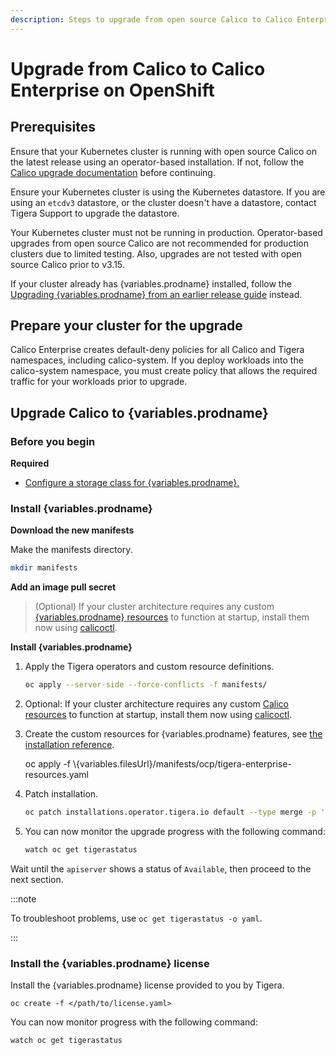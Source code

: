 ```yaml
---
description: Steps to upgrade from open source Calico to Calico Enterprise on OpenShift.
---
```




# Upgrade from Calico to Calico Enterprise on OpenShift

## Prerequisites

Ensure that your Kubernetes cluster is running with open source Calico on the latest release using an operator-based
installation. If not, follow the [Calico upgrade documentation](/calico/latest/operations/upgrading/openshift-upgrade)
before continuing.

Ensure your Kubernetes cluster is using the Kubernetes datastore. If you are using an `etcdv3` datastore, or the cluster doesn't have a datastore, contact Tigera Support to upgrade the datastore.

Your Kubernetes cluster must not be running in production. Operator-based upgrades from open source Calico are not recommended for production clusters due to limited testing. Also, upgrades are not tested with open source Calico prior to v3.15.

If your cluster already has {variables.prodname} installed, follow the [Upgrading {variables.prodname} from an earlier release guide](../upgrading-enterprise/openshift-upgrade.mdx) instead.

## Prepare your cluster for the upgrade

Calico Enterprise creates default-deny policies for all Calico and Tigera namespaces, including calico-system. If you deploy workloads into the calico-system namespace, you must create policy that allows the required traffic for your workloads prior to upgrade.

## Upgrade Calico to {variables.prodname}

### Before you begin

**Required**

- [Configure a storage class for {variables.prodname}.](../../../operations/logstorage/create-storage.mdx)

### Install {variables.prodname}

**Download the new manifests**

Make the manifests directory.

```bash
mkdir manifests
```

<InstallOpenShiftManifestsTemp upgradeFrom='OpenSource' />

**Add an image pull secret**

<OpenShiftPullSecretTemp />

> (Optional) If your cluster architecture requires any custom [{variables.prodname} resources](../../../reference/resources/index.mdx) to function at startup, install them now using [calicoctl](../../../reference/clis/calicoctl/overview.mdx).

**Install {variables.prodname}**

1. Apply the Tigera operators and custom resource definitions.

   ```bash
   oc apply --server-side --force-conflicts -f manifests/
   ```

2. Optional: If your cluster architecture requires any custom [Calico resources](../../../reference/resources/index.mdx) to function at startup, install them now using [calicoctl](../../../reference/clis/calicoctl/overview.mdx).

3. Create the custom resources for {variables.prodname} features, see [the installation reference](../../../reference/installation/api.mdx).

   <CodeBlock language='bash'>
   oc apply -f \{variables.filesUrl}/manifests/ocp/tigera-enterprise-resources.yaml
   </CodeBlock>

4. Patch installation.

   ```bash
   oc patch installations.operator.tigera.io default --type merge -p '{"spec":{"variant":"TigeraSecureEnterprise","imagePullSecrets":[{"name":"tigera-pull-secret"}]}}'
   ```

5. You can now monitor the upgrade progress with the following command:

   ```bash
   watch oc get tigerastatus
   ```

Wait until the `apiserver` shows a status of `Available`, then proceed to the next section.

:::note

To troubleshoot problems, use `oc get tigerastatus -o yaml`.

:::

### Install the {variables.prodname} license

Install the {variables.prodname} license provided to you by Tigera.

```
oc create -f </path/to/license.yaml>
```

<OpenShiftPrometheusOperatorTemp upgradeFrom='OpenSource' />

You can now monitor progress with the following command:

```
watch oc get tigerastatus
```
